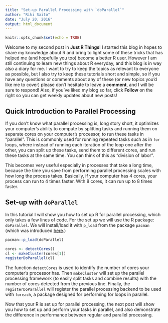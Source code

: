 ```yaml
---
title: "Set-up Parallel Processing with `doParallel`"
author: "Riki Saito"
date: "July 20, 2016"
output: html_document
---
```


```r
knitr::opts_chunk$set(echo = TRUE)
```

Welcome to my second post in **Just R Things**! I started this blog in hopes to share my knowledge about R and bring to light some of these tricks that has helped me (and hopefully you too) become a better R user. However I am still continuing to learn new things about R everyday, and this blog is in way also a diary for me. I want to try to keep the topics as relevant to everyone as possible, but I also try to keep these tutorials short and simple, so if you have any questions or comments about any of these (or new topics you'd like me to cover) please don't hesitate to leave a **comment**, and I will be sure to respond! Also, if you've liked my blog so far, click **Follow** on the right so you can get weekly updates about new posts!

## Quick Introduction to Parallel Processing

If you don't know what parallel processing is, long story short, it optimizes your computer's ability to compute by splitting tasks and running them on separate cores on your computer's processor, to run these tasks in "parallel". This is commonly used for running repeated tasks such as in `for` loops, where instead of running each iteration of the loop one after the other, you can split up these tasks, send them to different cores, and run these tasks at the same time. You can think of this as "division of labor". 

This becomes very useful especially in processes that take a long time, because the time you save from performing parallel processing scales with how long the process takes. Basically, if your computer has 4 cores, your process can run to 4 times faster. With 8 cores, it can run up to 8 times faster.


## Set-up with `doParallel` 

In this tutorial I will show you how to set up R for parallel processing, which only takes a few lines of code. For the set up we will use the R package: `doParallel`. We will install/load it with `p_load` from the package `pacman` (which was introduced [here](https://justrthings.wordpress.com/2016/07/10/install-and-load-multiple-r-packages-in-one-line-with-pacman/?blogsub=confirmed#blog_subscription-3).)

```r
pacman::p_load(doParallel)

cores <- detectCores()
cl <- makeCluster(cores[1])
registerDoParallel(cl)
```

The function `detectCores` is used to identify the number of cores your computer's processor has. Then `makeCluster` will set up the parallel processing framework (to easily split tasks and combine results) with the number of cores detected from the previous line. Finally, the  `registerDoParallel` will register the parallel processing backend to be used with `foreach`, a package designed for performing for loops in parallel.

Now that your R is set up for parallel processing, the next post will show you how to set up and perform your tasks in parallel, and also demonstrate the difference in performance between regular and parallel processing.